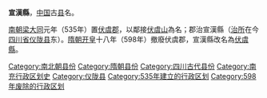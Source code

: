 '''宣漢縣'''，[[中国|中国]]古[[县|县]]名。

[[南朝梁|南朝梁]][[大同_(南梁)|大同]]元年（535年）置[[伏虞郡|伏虞郡]]，以鄰接[[伏虞山|伏虞山]]為名；郡治宣漢縣（[[治所|治所]]在今[[四川省|四川省]][[仪陇县|仪陇县]]东）。[[隋朝|隋朝]][[开皇|开皇]]十八年（598年）撤廢伏虞郡，宣漢縣改名為[[伏虞縣|伏虞縣]]。

{{四川行政区划小作品}}

[[Category:南北朝县份|Category:南北朝县份]]
[[Category:隋朝县份|Category:隋朝县份]]
[[Category:四川古代县份|Category:四川古代县份]]
[[Category:南充行政区划史|Category:南充行政区划史]]
[[Category:仪陇县|Category:仪陇县]]
[[Category:535年建立的行政区划|Category:535年建立的行政区划]]
[[Category:598年废除的行政区划|Category:598年废除的行政区划]]